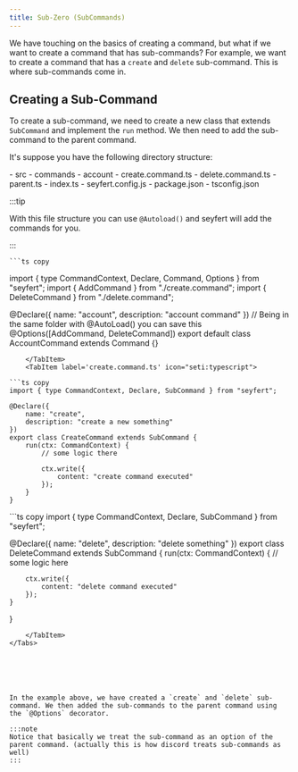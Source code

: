 ```yaml
---
title: Sub-Zero (SubCommands)
---
```



We have touching on the basics of creating a command, but what if we want to create a command that has sub-commands? For example, we want to create a command that has a `create` and `delete` sub-command. This is where sub-commands come in.

## Creating a Sub-Command

To create a sub-command, we need to create a new class that extends `SubCommand` and implement the `run` method. We then need to add the sub-command to the parent command.

It's suppose you have the following directory structure:

<FileTree>
- src
 - commands
	- account
	 	- create.command.ts
	 	- delete.command.ts
	 	- parent.ts
 - index.ts
- seyfert.config.js
- package.json
- tsconfig.json
</FileTree>

<Tabs>
	<TabItem label='parent.ts' icon="seti:typescript">

:::tip

With this file structure you can use `@Autoload()` and seyfert will add the commands for you.

:::


	```ts copy
import { type CommandContext, Declare, Command, Options } from "seyfert";
import { AddCommand } from "./create.command";
import { DeleteCommand } from "./delete.command";

@Declare({
	name: "account",
	description: "account command"
})
// Being in the same folder with @AutoLoad() you can save this
@Options([AddCommand, DeleteCommand])
export default class AccountCommand extends Command {}

```
	</TabItem>
	<TabItem label='create.command.ts' icon="seti:typescript">
	
```ts copy
import { type CommandContext, Declare, SubCommand } from "seyfert";

@Declare({
	name: "create",
	description: "create a new something"
})
export class CreateCommand extends SubCommand {
	run(ctx: CommandContext) {
		// some logic there

		ctx.write({
			content: "create command executed"
		});
	}
}
```
</TabItem>
<TabItem label='delete.command.ts' icon="seti:typescript">
```ts copy
import { type CommandContext, Declare, SubCommand } from "seyfert";

@Declare({
	name: "delete",
	description: "delete something"
})
export class DeleteCommand extends SubCommand {
	run(ctx: CommandContext) {
		// some logic here

		ctx.write({
			content: "delete command executed"
		});
	}
}
```
	</TabItem>
</Tabs>






In the example above, we have created a `create` and `delete` sub-command. We then added the sub-commands to the parent command using the `@Options` decorator.

:::note
Notice that basically we treat the sub-command as an option of the parent command. (actually this is how discord treats sub-commands as well)
:::